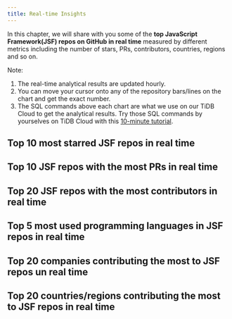 ```yaml
---
title: Real-time Insights
---
```



In this chapter, we will share with you some of the **top JavaScript Framework(JSF) repos on GitHub in real time** measured by different metrics including the number of stars, PRs, contributors, countries, regions and so on.

Note:
1. The real-time analytical results are updated hourly.
2. You can move your cursor onto any of the repository bars/lines on the chart and get the exact number.
3. The SQL commands above each chart are what we use on our TiDB Cloud to get the analytical results. Try those SQL commands by yourselves on TiDB Cloud with this [10-minute tutorial](/blog/try-it-yourself).


## Top 10 most starred JSF repos in real time

<CommonChart repo='js_framework_repos' chart='barchart' n={10} category='rt-top10-by-stars' categoryIndex='repo_name' valueIndex='num' formatSql={false} />


## Top 10 JSF repos with the most PRs in real time

<CommonChart repo='js_framework_repos' chart='barchart' n={10} category='rt-top10-by-prs' categoryIndex='repo_name' valueIndex='num' formatSql={false} />


## Top 20 JSF repos with the most contributors in real time

<CommonChart repo='js_framework_repos' chart='barchart' n={20} category='rt-top20-by-developers' categoryIndex='repo_name' valueIndex='num' formatSql={false} />



## Top 5 most used programming languages in JSF repos in real time

<CommonChart repo='js_framework_repos' chart='barchart' n={5} category='rt-top5-languages' categoryIndex='language' valueIndex='num' formatSql={false} />


## Top 20 companies contributing the most to JSF repos un real time


<CommonChart repo='js_framework_repos' chart='barchart' n={20} category='rt-top20-companies' categoryIndex='company' valueIndex='num' formatSql={false} />


## Top 20 countries/regions contributing the most to JSF repos in real time

<CommonChart repo='js_framework_repos' chart='barchart' n={20} category='rt-top20-countries' categoryIndex='country' valueIndex='num' formatSql={false} />
